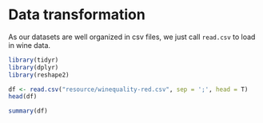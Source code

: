 # Data transformation

As our datasets are well organized in csv files, we just call `read.csv` to load in wine data.
```r
library(tidyr)
library(dplyr)
library(reshape2)

df <- read.csv("resource/winequality-red.csv", sep = ';', head = T)
head(df)
```

```r
summary(df)
```